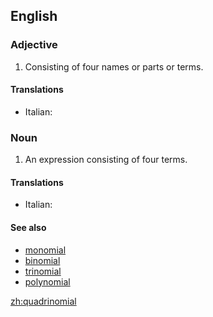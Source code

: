 ==English==

===Adjective===
{{en-adj|-}}

# Consisting of four names or parts or terms.

====Translations====
{{trans-top|consisting of four names or parts}}
* Italian: {{t-|it|quadrinomiale}}
{{trans-mid}}
{{trans-bottom}}

===Noun===
{{en-noun}}

# {{algebra}} An expression consisting of four terms.

====Translations====
{{trans-top|expression}}
*Italian: {{t-|it|quadrinomio|m}}
{{trans-mid}}
{{trans-bottom}}

====See also====
*[[monomial]]
*[[binomial]]
*[[trinomial]]
*[[polynomial]]

[[zh:quadrinomial]]